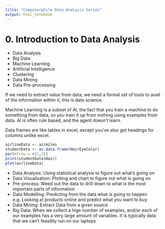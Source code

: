 ```yaml
---
title: "Computerphile Data Analysis Series"
output: html_notebook
---
```


# 0. Introduction to Data Analysis
* Data Analysis
* Big Data 
* Machine Learning
* Artificial Intelligence
* Clustering
* Data Mining
* Data Pre-processing

If we need to extract value from data, we need a formal set of tools to avail of the information within it, this is data science.

Machine Learning is a subset of AI, the fact that you train a machine to do something from data, so you train it up from nothing using examples from data. AI is often rule based, and the agent doesn't learn.
 
 
Data frames are like tables in excel, except you've also got headings for columns unlike excel.

```r
airlineData <- airmiles
studentData <- as.data.frame(HairEyeColor)
par(mfrow = c(1,2))
print(studentData$Hair)
plot(airlineData)

```

* Data Analysis: Using statistical analysis to figure out what's going on  
* Data Visualisation: Plotting and chart to figure out what is going on  
* Pre-process: Weed out the data to drill down to what is the most important parts of information  
* Data Modelling: Predicting from the data what is going to happen e.g. Looking at products online and predict what you want to buy 
* Data Mining: Extract Data from a given source  
* Big Data: When we collect a hige number of examples, and/or each of our examples has a very large amount of variables. It is typically data that we can't feasibly run on our laptops
